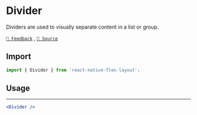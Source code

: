 
<Head>
  <title>Divider | React Native Flex Layout</title>
  <meta
    name="description"
    content="Dividers are used to visually separate content in a list or group."
  />
</Head>

# Divider

Dividers are used to visually separate content in a list or group.

[`💬 Feedback`](https://github.com/yamankatby/react-native-flex-layout/labels/divider) , [`🌱 Source`](https://github.com/yamankatby/react-native-flex-layout/blob/main/src/Divider.tsx)

## Import

```js
import { Divider } from 'react-native-flex-layout';
```

## Usage

<div className="eg flex-col">
  <hr />
</div>

```jsx
<Divider />
```
